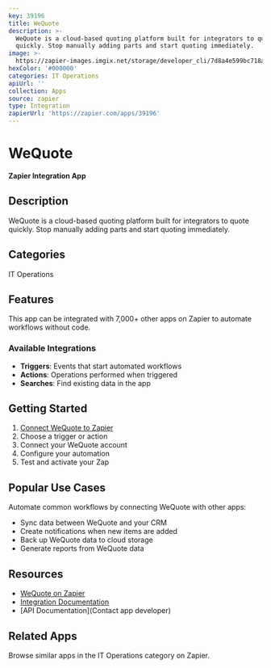 ```yaml
---
key: 39196
title: WeQuote
description: >-
  WeQuote is a cloud-based quoting platform built for integrators to quote
  quickly. Stop manually adding parts and start quoting immediately.
image: >-
  https://zapier-images.imgix.net/storage/developer_cli/7d8a4e599bc718a792b4023e4a7a9316.png?auto=format%2Ccompress&ixlib=python-3.0.0&q=50
hexColor: '#000000'
categories: IT Operations
apiUrl: ''
collection: Apps
source: zapier
type: Integration
zapierUrl: 'https://zapier.com/apps/39196'
---
```

# WeQuote

**Zapier Integration App**

## Description

WeQuote is a cloud-based quoting platform built for integrators to quote quickly. Stop manually adding parts and start quoting immediately.

## Categories

IT Operations

## Features

This app can be integrated with 7,000+ other apps on Zapier to automate workflows without code.

### Available Integrations

- **Triggers**: Events that start automated workflows
- **Actions**: Operations performed when triggered
- **Searches**: Find existing data in the app

## Getting Started

1. [Connect WeQuote to Zapier](https://zapier.com/apps/39196)
2. Choose a trigger or action
3. Connect your WeQuote account
4. Configure your automation
5. Test and activate your Zap

## Popular Use Cases

Automate common workflows by connecting WeQuote with other apps:

- Sync data between WeQuote and your CRM
- Create notifications when new items are added
- Back up WeQuote data to cloud storage
- Generate reports from WeQuote data

## Resources

- [WeQuote on Zapier](https://zapier.com/apps/39196)
- [Integration Documentation](https://zapier.com/apps/39196/integrations)
- [API Documentation](Contact app developer)

## Related Apps

Browse similar apps in the IT Operations category on Zapier.
